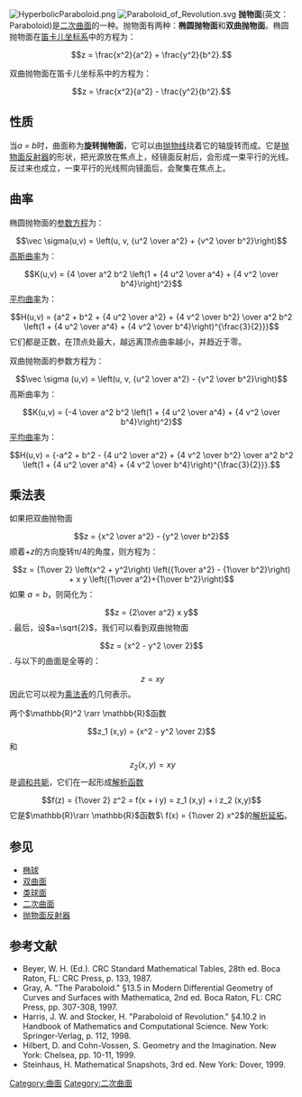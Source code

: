 [[File:HyperbolicParaboloid.png|thumb]]
[[File:Paraboloid_of_Revolution.svg|thumb]]
'''抛物面'''(英文：Paraboloid)是[[二次曲面|二次曲面]]的一种。抛物面有两种：'''椭圆抛物面'''和'''双曲抛物面'''。椭圆抛物面在[[笛卡儿坐标系|笛卡儿坐标系]]中的方程为：

:<math>
z = \frac{x^2}{a^2} + \frac{y^2}{b^2}.  
</math> 

双曲抛物面在笛卡儿坐标系中的方程为：

:<math>
z = \frac{x^2}{a^2} - \frac{y^2}{b^2}.
</math>

==性质==
当''a = b''时，曲面称为'''旋转抛物面'''，它可以由[[抛物线|抛物线]]绕着它的轴旋转而成。它是[[抛物面反射器|抛物面反射器]]的形状，把光源放在焦点上，经镜面反射后，会形成一束平行的光线。反过来也成立，一束平行的光线照向镜面后，会聚集在焦点上。

==曲率==

椭圆抛物面的[[参数方程|参数方程]]为：
:<math> \vec \sigma(u,v) = \left(u, v, {u^2 \over a^2} + {v^2 \over b^2}\right) </math>
[[高斯曲率|高斯曲率]]为：
:<math> K(u,v) = {4 \over a^2 b^2 \left(1 + {4 u^2 \over a^4} + {4 v^2 \over b^4}\right)^2} </math>
[[平均曲率|平均曲率]]为：
:<math> H(u,v) = {a^2 + b^2 + {4 u^2 \over a^2} + {4 v^2 \over b^2} \over a^2 b^2 \left(1 + {4 u^2 \over a^4} + {4 v^2 \over b^4}\right)^{\frac{3}{2}}} </math>
它们都是正数，在顶点处最大，越远离顶点曲率越小，并趋近于零。

双曲抛物面的参数方程为：
:<math> \vec \sigma (u,v) = \left(u, v, {u^2 \over a^2} - {v^2 \over b^2}\right) </math>
高斯曲率为：
:<math> K(u,v) = {-4 \over a^2 b^2 \left(1 + {4 u^2 \over a^4} + {4 v^2 \over b^4}\right)^2} </math>
[[平均曲率|平均曲率]]为：
:<math> H(u,v) = {-a^2 + b^2 - {4 u^2 \over a^2} + {4 v^2 \over b^2} \over a^2 b^2 \left(1 + {4 u^2 \over a^4} + {4 v^2 \over b^4}\right)^{\frac{3}{2}}}. </math>

==乘法表==
如果把双曲抛物面
:<math> z = {x^2 \over a^2} - {y^2 \over b^2} </math>
顺着+''z''的方向旋转π/4的角度，则方程为：
:<math> z = {1\over 2} \left(x^2 + y^2\right) \left({1\over a^2} - {1\over b^2}\right) + x y \left({1\over a^2}+{1\over b^2}\right) </math>
如果<math>\ a=b</math>，则简化为：
:<math> z = {2\over a^2} x y </math>.
最后，设<math> a=\sqrt{2} </math>，我们可以看到双曲抛物面
:<math> z = {x^2 - y^2 \over 2} </math>.
与以下的曲面是全等的：
:<math>\ z = x y </math>
因此它可以视为[[乘法表|乘法表]]的几何表示。

两个<math>\mathbb{R}^2 \rarr \mathbb{R}</math>函数
:<math> z_1 (x,y) = {x^2 - y^2 \over 2} </math>
和
:<math>\ z_2 (x,y) = x y </math>
是[[调和共轭|调和共轭]]，它们在一起形成[[解析函数|解析函数]]
:<math> f(z) = {1\over 2} z^2 = f(x + i y) = z_1 (x,y) + i z_2 (x,y) </math>
它是<math>\mathbb{R}\rarr \mathbb{R}</math>函数<math>\ f(x) = {1\over 2} x^2 </math>的[[解析延拓|解析延拓]]。

==参见==
* [[椭球|椭球]]
* [[双曲面|双曲面]]
* [[类球面|类球面]]
* [[二次曲面|二次曲面]]
* [[抛物面反射器|抛物面反射器]]

==参考文献==
*Beyer, W. H. (Ed.). CRC Standard Mathematical Tables, 28th ed. Boca Raton, FL: CRC Press, p. 133, 1987. 
*Gray, A. "The Paraboloid." §13.5 in Modern Differential Geometry of Curves and Surfaces with Mathematica, 2nd ed. Boca Raton, FL: CRC Press, pp. 307-308, 1997. 
*Harris, J. W. and Stocker, H. "Paraboloid of Revolution." §4.10.2 in Handbook of Mathematics and Computational Science. New York: Springer-Verlag, p. 112, 1998. 
*Hilbert, D. and Cohn-Vossen, S. Geometry and the Imagination. New York: Chelsea, pp. 10-11, 1999. 
*Steinhaus, H. Mathematical Snapshots, 3rd ed. New York: Dover, 1999. 

{{幾何術語}}

[[Category:曲面|Category:曲面]]
[[Category:二次曲面|Category:二次曲面]]